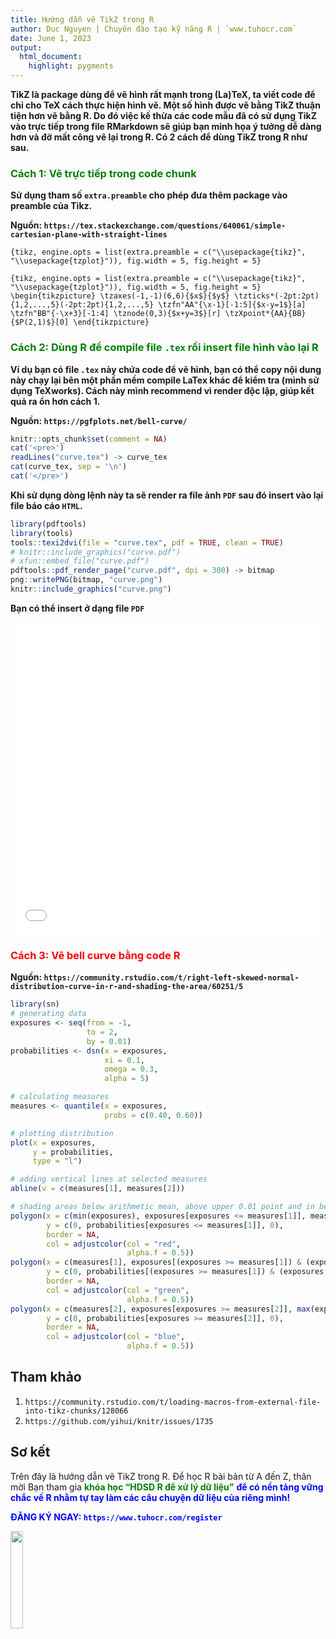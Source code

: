 ```yaml
---
title: Hướng dẫn vẽ TikZ trong R
author: Duc Nguyen | Chuyên đào tạo kỹ năng R | `www.tuhocr.com`
date: June 1, 2023
output:
  html_document:
    highlight: pygments
---
```


**TikZ là package dùng để vẽ hình rất mạnh trong (La)TeX, ta viết code để chỉ cho TeX cách thực hiện hình vẽ. Một số hình được vẽ bằng TikZ thuận tiện hơn vẽ bằng R. Do đó việc kế thừa các code mẫu đã có sử dụng TikZ vào trực tiếp trong file RMarkdown sẽ giúp bạn minh họa ý tưởng dễ dàng hơn và đỡ mất công vẽ lại trong R. Có 2 cách để dùng TikZ trong R như sau.**

### <span style="color: green">**Cách 1: Vẽ trực tiếp trong code chunk**</span>

**Sử dụng tham số `extra.preamble` cho phép đưa thêm package vào preamble của Tikz.**

**Nguồn: `https://tex.stackexchange.com/questions/640061/simple-cartesian-plane-with-straight-lines`**

```
{tikz, engine.opts = list(extra.preamble = c("\\usepackage{tikz}", "\\usepackage{tzplot}")), fig.width = 5, fig.height = 5}
```

```{tikz, engine.opts = list(extra.preamble = c("\\usepackage{tikz}", "\\usepackage{tzplot}")), fig.width = 5, fig.height = 5}
\begin{tikzpicture}
\tzaxes(-1,-1)(6,6){$x$}{$y$}
\tzticks*(-2pt:2pt){1,2,...,5}(-2pt:2pt){1,2,...,5}
\tzfn"AA"{\x-1}[-1:5]{$x-y=1$}[a]
\tzfn"BB"{-\x+3}[-1:4]
\tznode(0,3){$x+y=3$}[r]
\tzXpoint*{AA}{BB}{$P(2,1)$}[0]
\end{tikzpicture}
```

### <span style="color: green">**Cách 2: Dùng R để compile file `.tex` rồi insert file hình vào lại R**</span>

**Ví dụ bạn có file `.tex` này chứa code để vẽ hình, bạn có thể copy nội dung này chạy lại bên một phần mềm compile LaTex khác để kiểm tra (mình sử dụng TeXworks). Cách này mình recommend vì render độc lập, giúp kết quả ra ổn hơn cách 1.**

**Nguồn: `https://pgfplots.net/bell-curve/`**

```r
knitr::opts_chunk$set(comment = NA)
cat('<pre>')
readLines("curve.tex") -> curve_tex
cat(curve_tex, sep = '\n')
cat('</pre>')
```

**Khi sử dụng dòng lệnh này ta sẽ render ra file ảnh `PDF` sau đó insert vào lại file báo cáo `HTML`.**

```r
library(pdftools)
library(tools)
tools::texi2dvi(file = "curve.tex", pdf = TRUE, clean = TRUE)
# knitr::include_graphics("curve.pdf")
# xfun::embed_file("curve.pdf")
pdftools::pdf_render_page("curve.pdf", dpi = 300) -> bitmap
png::writePNG(bitmap, "curve.png")
knitr::include_graphics("curve.png")
```

<!-- <iframe width="100%" height="800" src="curve.pdf"> -->

**Bạn có thể insert ở dạng file `PDF`**

![](curve.pdf){height=500px width=500px}

### <span style="color: red">**Cách 3: Vẽ bell curve bằng code R**</span>

**Nguồn: `https://community.rstudio.com/t/right-left-skewed-normal-distribution-curve-in-r-and-shading-the-area/60251/5`**

```r
library(sn)
# generating data
exposures <- seq(from = -1,
                 to = 2,
                 by = 0.01)
probabilities <- dsn(x = exposures,
                     xi = 0.1,
                     omega = 0.3,
                     alpha = 5)

# calculating measures
measures <- quantile(x = exposures,
                     probs = c(0.40, 0.60))

# plotting distribution
plot(x = exposures,
     y = probabilities,
     type = "l")

# adding vertical lines at selected measures
abline(v = c(measures[1], measures[2]))

# shading areas below arithmetic mean, above upper 0.01 point and in between
polygon(x = c(min(exposures), exposures[exposures <= measures[1]], measures[1]),
        y = c(0, probabilities[exposures <= measures[1]], 0),
        border = NA,
        col = adjustcolor(col = "red",
                          alpha.f = 0.5))
polygon(x = c(measures[1], exposures[(exposures >= measures[1]) & (exposures <= measures[2])], measures[2]),
        y = c(0, probabilities[(exposures >= measures[1]) & (exposures <= measures[2])], 0),
        border = NA,
        col = adjustcolor(col = "green",
                          alpha.f = 0.5))
polygon(x = c(measures[2], exposures[exposures >= measures[2]], max(exposures)),
        y = c(0, probabilities[exposures >= measures[2]], 0),
        border = NA,
        col = adjustcolor(col = "blue",
                          alpha.f = 0.5))
```

## Tham khảo

1. `https://community.rstudio.com/t/loading-macros-from-external-file-into-tikz-chunks/128066`
2. `https://github.com/yihui/knitr/issues/1735`

## Sơ kết

Trên đây là hướng dẫn vẽ TikZ trong R. Để học R bài bản từ A đến Z, thân mời Bạn tham gia <span style="color: green">**khóa học "HDSD R để xử lý dữ liệu"**<span style="color: blue"> **để có nền tảng vững chắc về R nhằm tự tay làm các câu chuyện dữ liệu của riêng mình!**

[**ĐĂNG KÝ NGAY: `https://www.tuhocr.com/register`**]{style="color: blue"}

<img src="https://tuhocr.netlify.app/tuhocr.png" width="20%" height="20%"/>